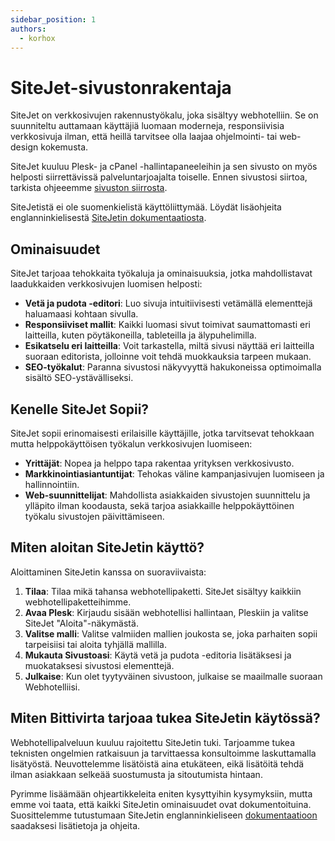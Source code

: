 ```yaml
---
sidebar_position: 1
authors:
  - korhox
---
```


# SiteJet-sivustonrakentaja

SiteJet on verkkosivujen rakennustyökalu, joka sisältyy webhotelliin. Se on suunniteltu auttamaan käyttäjiä luomaan moderneja, responsiivisia verkkosivuja ilman, että heillä tarvitsee olla laajaa ohjelmointi- tai web-design kokemusta.

SiteJet kuuluu Plesk- ja cPanel -hallintapaneeleihin ja sen sivusto on myös helposti siirrettävissä palveluntarjoajalta toiselle. Ennen sivustosi siirtoa, tarkista ohjeeemme [sivuston siirrosta](../transfer).

SiteJetistä ei ole suomenkielistä käyttöliittymää. Löydät lisäohjeita englanninkielisestä [SiteJetin dokumentaatiosta](https://support.thewebsiteeditor.com/hc/en-us).

## Ominaisuudet
SiteJet tarjoaa tehokkaita työkaluja ja ominaisuuksia, jotka mahdollistavat laadukkaiden verkkosivujen luomisen helposti:

- **Vetä ja pudota -editori**: Luo sivuja intuitiivisesti vetämällä elementtejä haluamaasi kohtaan sivulla.
- **Responsiiviset mallit**: Kaikki luomasi sivut toimivat saumattomasti eri laitteilla, kuten pöytäkoneilla, tableteilla ja älypuhelimilla.
- **Esikatselu eri laitteilla**: Voit tarkastella, miltä sivusi näyttää eri laitteilla suoraan editorista, jolloinne voit tehdä muokkauksia tarpeen mukaan.
- **SEO-työkalut**: Paranna sivustosi näkyvyyttä hakukoneissa optimoimalla sisältö SEO-ystävälliseksi.

## Kenelle SiteJet Sopii?
SiteJet sopii erinomaisesti erilaisille käyttäjille, jotka tarvitsevat tehokkaan mutta helppokäyttöisen työkalun verkkosivujen luomiseen:

- **Yrittäjät**: Nopea ja helppo tapa rakentaa yrityksen verkkosivusto.
- **Markkinointiasiantuntijat**: Tehokas väline kampanjasivujen luomiseen ja hallinnointiin.
- **Web-suunnittelijat**: Mahdollista asiakkaiden sivustojen suunnittelu ja ylläpito ilman koodausta, sekä tarjoa asiakkaille helppokäyttöinen työkalu sivustojen päivittämiseen.

## Miten aloitan SiteJetin käyttö?
Aloittaminen SiteJetin kanssa on suoraviivaista:

1. **Tilaa**: Tilaa mikä tahansa webhotellipaketti. SiteJet sisältyy kaikkiin webhotellipaketteihimme.
2. **Avaa Plesk**: Kirjaudu sisään webhotellisi hallintaan, Pleskiin ja valitse SiteJet "Aloita"-näkymästä.
3. **Valitse malli**: Valitse valmiiden mallien joukosta se, joka parhaiten sopii tarpeisiisi tai aloita tyhjällä mallilla.
4. **Mukauta Sivustoasi**: Käytä vetä ja pudota -editoria lisätäksesi ja muokataksesi sivustosi elementtejä.
5. **Julkaise**: Kun olet tyytyväinen sivustoon, julkaise se maailmalle suoraan Webhotelliisi.

## Miten Bittivirta tarjoaa tukea SiteJetin käytössä?

Webhotellipalveluun kuuluu rajoitettu SiteJetin tuki. Tarjoamme tukea teknisten ongelmien ratkaisuun ja tarvittaessa konsultoimme laskuttamalla lisätyöstä. Neuvottelemme lisätöistä aina etukäteen, eikä lisätöitä tehdä ilman asiakkaan selkeää suostumusta ja sitoutumista hintaan.

Pyrimme lisäämään ohjeartikkeleita eniten kysyttyihin kysymyksiin, mutta emme voi taata, että kaikki SiteJetin ominaisuudet ovat dokumentoituina. Suosittelemme tutustumaan SiteJetin englanninkieliseen [dokumentaatioon](https://support.thewebsiteeditor.com/hc/en-us) saadaksesi lisätietoja ja ohjeita.
